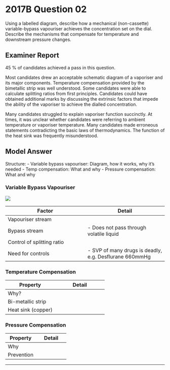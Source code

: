 # 2017B Question 02 


Using a labelled diagram, describe how a mechanical (non-cassette) variable-bypass vapouriser achieves the concentration set on the dial. Describe the mechanisms that compensate for temperature and downstream pressure changes.


## Examiner Report

45 % of candidates achieved a pass in this question.


Most candidates drew an acceptable schematic diagram of a vaporiser and its major components. Temperature compensation provided by the bimetallic strip was well understood. Some candidates were able to calculate splitting ratios from first principles. Candidates could have obtained additional marks by discussing the extrinsic factors that impede the ability of the vaporiser to achieve the dialled concentration.


Many candidates struggled to explain vaporiser function succinctly. At times, it was unclear whether candidates were referring to ambient temperature or vaporiser temperature. Many candidates made erroneous statements contradicting the basic laws of thermodynamics. The function of the heat sink was frequently misunderstood.

## Model Answer

Structure:
- Variable bypass vapouriser: Diagram, how it works, why it’s needed
- Temp compensation: What and why
- Pressure compensation: What and why

### Variable Bypass Vapouriser


<img src="resources/tec5.svg">

|Factor|Detail|
| -- | -- |
|Vapouriser stream|<p>- Gas passes through volatile liquid; evaporation till SVP reached</p><p>- Ensure saturation: Wicks, baffles, formerly bubbling gas through liquid</p><p>- SVP sevoflurane ~22%, lethal if not diluted</p>|
|Bypass stream|- Does not pass through volatile liquid|
|Control of splitting ratio|<p>- User-controlled dial alters resistance in vapouriser channel, corresponds to desired % or partial pressure</p><p>- e.g. Splitting ratio 12:1 → ~2% sevoflurane</p><p>- A bimetallic strip controls resistance to flow through the bypass channel</p><p>- Note device is less precise at very high >15L/min or very low ≤0.5L/min FGF rate</p>|
|Need for controls|- SVP of many drugs is deadly, e.g. Desflurane 660mmHg|

### Temperature Compensation


|Property|Detail|
| -- | -- |
|Why?|<p>- Latent heat of vapourisation → ↓ Temp → ↓ SVP → ↓ Volatile partial pressure</p><p>- (Gay-Lussac’s law: ↓ Temp → ↓ SVP, non-linear relationship)</p>|
|Bi-metallic strip|<p>- Controls resistance to flow through bypass channel</p><p>- Two metal strips with different coefficients of thermal expansion</p><p>- ↓ Temp in device → ↑ Resistance to flow in bypass channel → Restored partial pressure volatile</p>|
|Heat sink (copper)|<p>- Provides latent heat of vapourisation</p><p>- Has high SHC: i.e. supply lots of heat → Minimal ↓ Temp</p><p>- Has high thermal conductivity → ↓ Minimal lag</p>|

### Pressure Compensation


|Property|Detail|
| -- | -- |
|Why|<p>Pumping effect:</p><p>- ↑ Downstream pressure → Gas forced back into vapouriser ± fresh gas supply → Resaturation</p><p>- ↑↑ Volatile concentration → CVS depression, death</p>|
|Prevention|<p>- Check valve between vapouriser and circuit (↓ back flow)</p><p>- Reasonable length of tubing between vapouriser and circle</p><p>- Inspiratory valve in circuit (↓ backpressure during expiration)</p><p>- Pressure-limiting valves in circuit (APL valve if spont vent, APL bypass if PPV)</p>|


--- 

